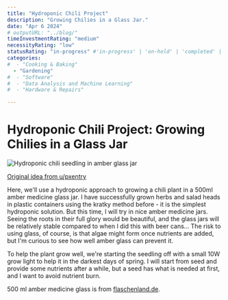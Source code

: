 ```yaml
---
title: "Hydroponic Chili Project"
description: "Growing Chilies in a Glass Jar."
date: "Apr 6 2024"
# outputURL: "../blog/"
timeInvestmentRating: "medium"  
necessityRating: "low"
statusRating: "in-progress" #'in-progress' | 'on-hold' | 'completed' | 'delayed' | 'upcoming' | 'cancelled' | 'under-review' | 'needs-attention' | 'awaiting-feedback' | 'testing-phase' | 'polishing'
categories:
#  - "Cooking & Baking"
  - "Gardening"
#  - "Software"
#  - "Data Analysis and Machine Learning"
#  - "Hardware & Repairs"

---
```


# Hydroponic Chili Project: Growing Chilies in a Glass Jar

<Img alt="Hydroponic chili seedling in amber glass jar" src="https://lh3.googleusercontent.com/pw/AP1GczNQtQpc-h1S6Jf5IHj7ddbhn8ZIcoI2Rn85mx2Fuz8LKRmemoEzdiCkCg49Oh3qmtJc8HfTVdSW0vS0qfblpHBBwECp4dHwwixVsJRvTltWJw0UAG1a-Hz2ffigGu4DIW4UP-K5GElXjSvyPlen7En6LQ=w1150-h1722-s-no-gm?"/>


[Original idea from u/pxentry](https://www.reddit.com/r/Hydroponics/comments/wwvqaw/i_transferred_some_basil_cuttings_into_amber/)

Here, we'll use a hydroponic approach to growing a chili plant in a 500ml amber medicine glass jar. I have successfully grown herbs and salad heads in plastic containers using the kratky method before - it is the simplest hydroponic solution. But this time, I will try in nice amber medicine jars. Seeing the roots in their full glory would be beautiful, and the glass jars will be relatively stable compared to when I did this with beer cans...
The risk to using glass, of course, is that algae might form once nutrients are added, but I'm curious to see how well amber glass can prevent it.

To help the plant grow well, we're starting the seedling off with a small 10W grow light to help it in the darkest days of spring. I will start from seed and provide some nutrients after a while, but a seed has what is needed at first, and I want to avoid nutrient burn.

500 ml amber medicine glass is from [flaschenland.de](flaschenland.de).